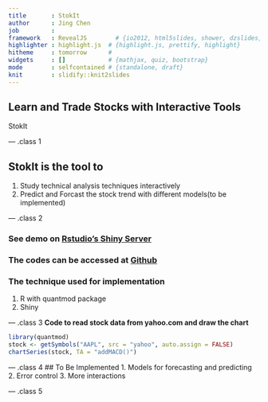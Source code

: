```yaml
---
title       : StokIt
author      : Jing Chen
job         : 
framework   : RevealJS        # {io2012, html5slides, shower, dzslides, ...}
highlighter : highlight.js  # {highlight.js, prettify, highlight}
hitheme     : tomorrow      # 
widgets     : []            # {mathjax, quiz, bootstrap}
mode        : selfcontained # {standalone, draft}
knit        : slidify::knit2slides
---
```


## Learn and Trade Stocks with Interactive Tools
StokIt

--- .class 1 

## StokIt is the tool to 

1. Study technical analysis techniques interactively
2. Predict and Forcast the stock trend with different models(to be implemented)

--- .class 2 

### See demo on [Rstudio's Shiny Server](https://rkelly.shinyapps.io/stock)

### The codes can be accessed at [Github](https://github.com/gzch2002/shiny)

### The technique used for implementation
1. R with quantmod package
2. Shiny

--- .class 3 
**Code to read stock data from yahoo.com and draw the chart**
```r
library(quantmod)
stock <- getSymbols("AAPL", src = "yahoo", auto.assign = FALSE)
chartSeries(stock, TA = "addMACD()")
```


--- .class 4 
## To Be Implemented
1. Models for forecasting and predicting
2. Error control
3. More interactions

--- .class 5



